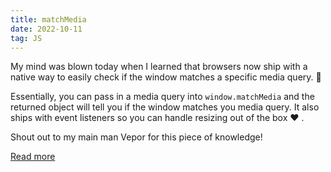 ```yaml
---
title: matchMedia
date: 2022-10-11
tag: JS
---
```


My mind was blown today when I learned that browsers now ship with a native way
to easily check if the window matches a specific media query. 🤯

Essentially, you can pass in a media query into `window.matchMedia` and the
returned object will tell you if the window matches you media query. It also
ships with event listeners so you can handle resizing out of the box ❤️ .

Shout out to my main man Vepor for this piece of knowledge!

[ Read more ](https://developer.mozilla.org/en-US/docs/Web/API/Window/matchMedia)
